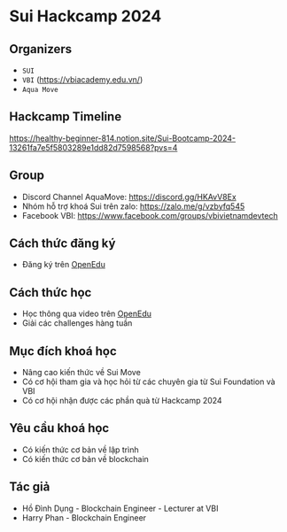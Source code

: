 # Sui Hackcamp 2024

## Organizers
+ `SUI` 
+ `VBI` (https://vbiacademy.edu.vn/)
+ `Aqua Move` 


## Hackcamp Timeline

https://healthy-beginner-814.notion.site/Sui-Bootcamp-2024-13261fa7e5f5803289e1dd82d7598568?pvs=4



## Group 
+ Discord Channel AquaMove: https://discord.gg/HKAvV8Ex
+ Nhóm hỗ trợ khoá Sui trên zalo: https://zalo.me/g/vzbyfq545
+ Facebook VBI: https://www.facebook.com/groups/vbivietnamdevtech

## Cách thức đăng ký 

+ Đăng ký trên [OpenEdu](https://vbi.openedu.net/courses/sui-vietnam-hackcamp-87596)



## Cách thức học 
+ Học thông qua video trên [OpenEdu](https://vbi.openedu.net/)
+ Giải các challenges hàng tuần 


## Mục đích khoá học 

+ Nâng cao kiến thức về Sui Move 
+ Có cơ hội tham gia và học hỏi từ các chuyên gia từ Sui Foundation  và VBI 
+ Có cơ hội nhận được các phần quà từ Hackcamp 2024

## Yêu cầu khoá học 

+ Có kiến thức cơ bản về lập trình 
+ Có kiến thức cơ bản về blockchain 



## Tác giả 
+ Hồ Đình Dụng - Blockchain Engineer - Lecturer at VBI 
+ Harry Phan - Blockchain Engineer






